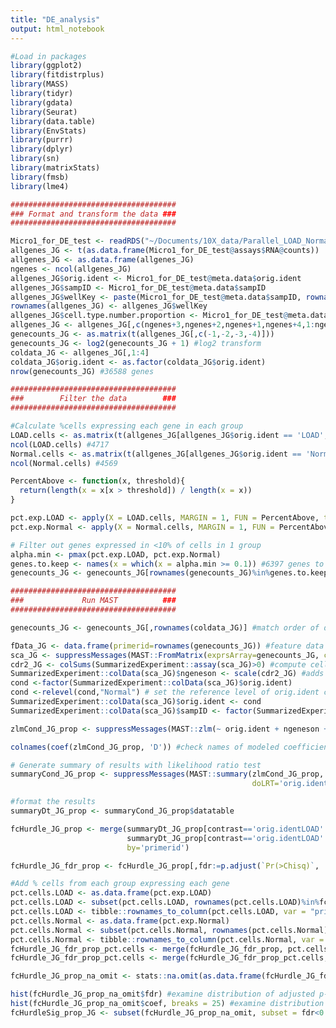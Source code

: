 ```yaml
---
title: "DE_analysis"
output: html_notebook
---
```


```r
#Load in packages
library(ggplot2) 
library(fitdistrplus) 
library(MASS) 
library(tidyr) 
library(gdata)
library(Seurat)
library(data.table)
library(EnvStats)
library(purrr)
library(dplyr)
library(sn)
library(matrixStats)
library(fmsb)
library(lme4)

#####################################
### Format and transform the data ###
#####################################

Micro1_for_DE_test <- readRDS("~/Documents/10X_data/Parallel_LOAD_Normal_RNA_final/Micro1_for_DE_test.rds")
allgenes_JG <- t(as.data.frame(Micro1_for_DE_test@assays$RNA@counts))
allgenes_JG <- as.data.frame(allgenes_JG)
ngenes <- ncol(allgenes_JG)
allgenes_JG$orig.ident <- Micro1_for_DE_test@meta.data$orig.ident
allgenes_JG$sampID <- Micro1_for_DE_test@meta.data$sampID
allgenes_JG$wellKey <- paste(Micro1_for_DE_test@meta.data$sampID, rownames(Micro1_for_DE_test@meta.data), sep = "_")
rownames(allgenes_JG) <- allgenes_JG$wellKey
allgenes_JG$cell.type.number.proportion <- Micro1_for_DE_test@meta.data$cell.type.number.proportion
allgenes_JG <- allgenes_JG[,c(ngenes+3,ngenes+2,ngenes+1,ngenes+4,1:ngenes)]
genecounts_JG <- as.matrix(t(allgenes_JG[,c(-1,-2,-3,-4)]))
genecounts_JG <- log2(genecounts_JG + 1) #log2 transform
coldata_JG <- allgenes_JG[,1:4]
coldata_JG$orig.ident <- as.factor(coldata_JG$orig.ident)
nrow(genecounts_JG) #36588 genes

#####################################
###        Filter the data        ###
#####################################

#Calculate %cells expressing each gene in each group
LOAD.cells <- as.matrix(t(allgenes_JG[allgenes_JG$orig.ident == 'LOAD', c(-1,-2,-3,-4)]))
ncol(LOAD.cells) #4717
Normal.cells <- as.matrix(t(allgenes_JG[allgenes_JG$orig.ident == 'Normal', c(-1,-2,-3,-4)]))
ncol(Normal.cells) #4569

PercentAbove <- function(x, threshold){
  return(length(x = x[x > threshold]) / length(x = x))
}

pct.exp.LOAD <- apply(X = LOAD.cells, MARGIN = 1, FUN = PercentAbove, threshold = 0)
pct.exp.Normal <- apply(X = Normal.cells, MARGIN = 1, FUN = PercentAbove, threshold = 0)

# Filter out genes expressed in <10% of cells in 1 group 
alpha.min <- pmax(pct.exp.LOAD, pct.exp.Normal)
genes.to.keep <- names(x = which(x = alpha.min >= 0.1)) #6397 genes to keep
genecounts_JG <- genecounts_JG[rownames(genecounts_JG)%in%genes.to.keep,]

#####################################
###             Run MAST          ###
#####################################

genecounts_JG <- genecounts_JG[,rownames(coldata_JG)] #match order of data with metadata

fData_JG <- data.frame(primerid=rownames(genecounts_JG)) #feature data
sca_JG <- suppressMessages(MAST::FromMatrix(exprsArray=genecounts_JG, cData=coldata_JG, fData=fData_JG)) #makes a single-cell assay with expression data, metadata (e.g. Control_1_cell_1), and feature data
cdr2_JG <- colSums(SummarizedExperiment::assay(sca_JG)>0) #compute cellular detection rate (cdr)
SummarizedExperiment::colData(sca_JG)$ngeneson <- scale(cdr2_JG) #adds centered and scaled cdr to listData in colData of sca object
cond <-factor(SummarizedExperiment::colData(sca_JG)$orig.ident)
cond <-relevel(cond,"Normal") # set the reference level of orig.ident condition to be Normal
SummarizedExperiment::colData(sca_JG)$orig.ident <- cond
SummarizedExperiment::colData(sca_JG)$sampID <- factor(SummarizedExperiment::colData(sca_JG)$sampID) #set sampID to factor

zlmCond_JG_prop <- suppressMessages(MAST::zlm(~ orig.ident + ngeneson + cell.type.number.proportion + (1 | sampID), sca_JG, method='glmer',ebayes = F, fitArgsD = list(nAGQ = 0), strictConvergence = FALSE)) #runs zero-inflated regression fitting a generalized linear mixed-effects model.

colnames(coef(zlmCond_JG_prop, 'D')) #check names of modeled coefficients

# Generate summary of results with likelihood ratio test
summaryCond_JG_prop <- suppressMessages(MAST::summary(zlmCond_JG_prop,
                                                      doLRT='orig.identLOAD'))

#format the results
summaryDt_JG_prop <- summaryCond_JG_prop$datatable

fcHurdle_JG_prop <- merge(summaryDt_JG_prop[contrast=='orig.identLOAD' & component=='H',.(primerid, `Pr(>Chisq)`)], 
                          summaryDt_JG_prop[contrast=='orig.identLOAD' & component=='logFC', .(primerid, coef, ci.hi, ci.lo)], 
                          by='primerid')

fcHurdle_JG_fdr_prop <- fcHurdle_JG_prop[,fdr:=p.adjust(`Pr(>Chisq)`, 'fdr')] #add fdr adjusted p-values

#Add % cells from each group expressing each gene
pct.cells.LOAD <- as.data.frame(pct.exp.LOAD)
pct.cells.LOAD <- subset(pct.cells.LOAD, rownames(pct.cells.LOAD)%in%fcHurdle_JG_fdr_prop$primerid)
pct.cells.LOAD <- tibble::rownames_to_column(pct.cells.LOAD, var = "primerid")
pct.cells.Normal <- as.data.frame(pct.exp.Normal)
pct.cells.Normal <- subset(pct.cells.Normal, rownames(pct.cells.Normal)%in%fcHurdle_JG_fdr_prop$primerid)
pct.cells.Normal <- tibble::rownames_to_column(pct.cells.Normal, var = "primerid")
fcHurdle_JG_fdr_prop_pct.cells <- merge(fcHurdle_JG_fdr_prop, pct.cells.LOAD, by.x = 'primerid', by.y = 'primerid')
fcHurdle_JG_fdr_prop_pct.cells <- merge(fcHurdle_JG_fdr_prop_pct.cells, pct.cells.Normal, by.x = 'primerid', by.y = 'primerid')

fcHurdle_JG_prop_na_omit <- stats::na.omit(as.data.frame(fcHurdle_JG_fdr_prop_pct.cells)) #2 genes omitted - NA values occur from convergence failures

hist(fcHurdle_JG_prop_na_omit$fdr) #examine distribution of adjusted p-values
hist(fcHurdle_JG_prop_na_omit$coef, breaks = 25) #examine distribution of logFC
fcHurdleSig_prop_JG <- subset(fcHurdle_JG_prop_na_omit, subset = fdr<0.05) #determine number of significant genes
```
